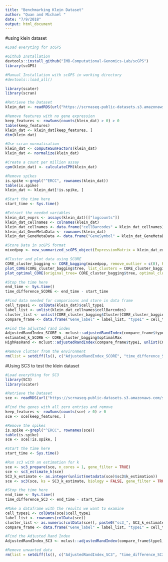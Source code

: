 ```yaml
---
title: "Benchmarking Klein Dataset"
author: "Quan and Michael "
date: "7/9/2018"
output: html_document
---
```



#using klein dataset
```r
#Load everyting for scGPS

#Github Installation
devtools::install_github("IMB-Computational-Genomics-Lab/scGPS")
library(scGPS)

#Manual Installation with scGPS in working directory
#devtools::load_all()

library(scater)
library(scran)

#Retrieve the Dataset
klein_dat <- readRDS(url("https://scrnaseq-public-datasets.s3.amazonaws.com/scater-objects/klein.rds"))

#Remove features with no gene expression
keep_features <- rowSums(counts(klein_dat) > 0) > 0
table(keep_features)
klein_dat <- klein_dat[keep_features, ]
dim(klein_dat)

#Use scran normalisation
klein_dat <- computeSumFactors(klein_dat)
klein_dat <- normalize(klein_dat)

#Create a count per million assay
cpm(klein_dat) <- calculateCPM(klein_dat)

#Remove spikes
is.spike <-grepl("^ERCC", rownames(klein_dat))
table(is.spike)
klein_dat <- klein_dat[!is.spike, ]

#Start the time here
start_time <- Sys.time()

#Extract the needed variables
klein_dat_exprs <- assays(klein_dat)[["logcounts"]]
klein_dat_cellnames <- colnames(klein_dat)
klein_dat_cellnames <- data.frame("cellBarcodes" = klein_dat_cellnames)
klein_dat_GeneMetaData <- rownames(klein_dat)
klein_dat_GeneMetaData <- data.frame("GeneSymbol" = klein_dat_GeneMetaData)

#Store Data in scGPS format
mixedpop <- new_summarized_scGPS_object(ExpressionMatrix = klein_dat_exprs, GeneMetadata = klein_dat_GeneMetaData, CellMetadata = klein_dat_cellnames)

#Cluster and plot data using SCORE
CORE_cluster_bagging <- CORE_bagging(mixedpop, remove_outlier = c(0), PCA=FALSE, bagging_run = 20, subsample_proportion = .8)
plot_CORE(CORE_cluster_bagging$tree, list_clusters = CORE_cluster_bagging$Cluster)
plot_optimal_CORE(original_tree= CORE_cluster_bagging$tree, optimal_cluster = unlist(CORE_cluster_bagging$Cluster[CORE_cluster_bagging$optimal_index]), shift = -100)

#Stop the time here
end_time <- Sys.time()
time_difference_SCORE <- end_time - start_time

#Find data needed for comparisons and store in data frame
cell_types1 <- colData(klein_dat)$cell_type1
label_list <- unlist(klein_dat_cellnames$cellBarcodes)
cluster_list <- unlist(CORE_cluster_bagging$Cluster[CORE_cluster_bagging$optimal_index])
compare_frame <- data.frame("Gene_label" = label_list, "type1" = cell_types1,"cluster" = cluster_list)

#Find the adjusted rand index
AdjustedRandIndex_SCORE <- mclust::adjustedRandIndex(compare_frame$type1, compare_frame$cluster)
estimated_k_SCORE <- CORE_cluster_bagging$optimalMax
HighResRand <- mclust::adjustedRandIndex(compare_frame$type1, unlist(CORE_cluster_bagging$Cluster[1]))

#Remove clutter from the environment
rm(list = setdiff(ls(), c("AdjustedRandIndex_SCORE", "time_difference_SCORE", "estimated_k_SCORE", "HighResRand")))
```



#Using SC3 to test the klein dataset

```r
#Load everything for SC3
library(SC3)
library(scater)

#Retrieve the Dataset
sce <- readRDS(url("https://scrnaseq-public-datasets.s3.amazonaws.com/scater-objects/klein.rds"))

#Find the genes with all zero entries and remove
keep_features <- rowSums(counts(sce) > 0) > 0
sce <- sce[keep_features, ]

#Remove the spikes
is.spike <-grepl("^ERCC", rownames(sce))
table(is.spike)
sce <- sce[!is.spike, ]

#Start the time here
start_time <- Sys.time()

#Run sc3 with an estimation for k
sce <- sc3_prepare(sce, n_cores = 1, gene_filter = TRUE)
sce <- sc3_estimate_k(sce)
SC3_k_estimate <- as.integer(unlist(metadata(sce)$sc3$k_estimation))
sce <- sc3(sce, ks = SC3_k_estimate, biology = FALSE, gene_filter = TRUE, n_cores = 1, kmeans_nstart = 50)#Here we changed to 50 as there are over 2000 cells

#Stop the time here
end_time <- Sys.time()
time_difference_SC3 <- end_time - start_time

#Make a dataframe with the results we want to examine
cell_types1 <- colData(sce)$cell_type1
label_list <- rownames(colData(sce))
cluster_list <- as.numeric(colData(sce)[, paste0("sc3_", SC3_k_estimate, "_clusters")])
compare_frame <- data.frame("Gene_label" = label_list, "type1" = cell_types1, "cluster" = cluster_list)

#Find the Adjusted Rand Index
AdjustedRandIndex_SC3 <- mclust::adjustedRandIndex(compare_frame$type1, compare_frame$cluster)

#Remove unwanted data
rm(list = setdiff(ls(), c("AdjustedRandIndex_SC3", "time_difference_SC3", "SC3_k_estimate")))

```





